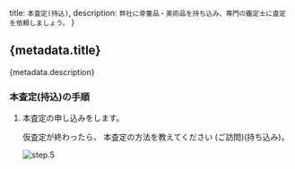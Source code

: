 
  title: `本査定(持込)`,
  description: `弊社に骨董品・美術品を持ち込み、専門の鑑定士に査定を依頼しましょう。`
}

## {metadata.title}

<p>{metadata.description}</p>

### 本査定(持込)の手順

<div className="stepper">

1. 本査定の申し込みをします。
    
    仮査定が終わったら、
    本査定の方法を教えてください
    (ご訪問)(持ち込み)。
    
    ![step.5](/assessments/line5.webp)

</div>

